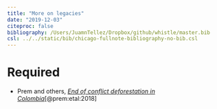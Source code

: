 ```yaml
---
title: "More on legacies"
date: "2019-12-03"
citeproc: false
bibliography: /Users/JuamnTellez/Dropbox/github/whistle/master.bib
csl: ../../static/bib/chicago-fullnote-bibliography-no-bib.csl
---
```

  
# Required
  
  
- <i class="far fa-file-pdf"></i> Prem and others, [*End of conflict deforestation in Colombia*](https://papers.ssrn.com/sol3/papers.cfm?abstract_id=3306715)[@prem:etal:2018]